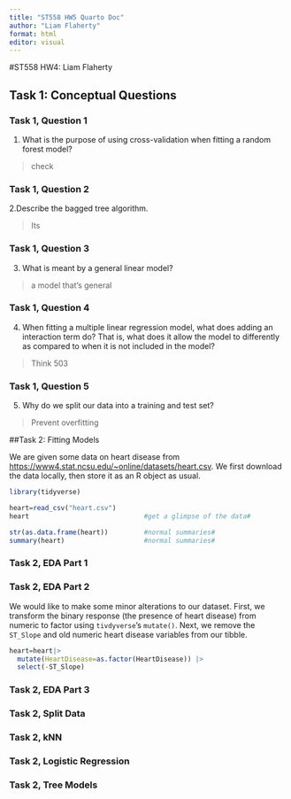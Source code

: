 ```yaml
---
title: "ST558 HW5 Quarto Doc"
author: "Liam Flaherty"
format: html
editor: visual
---
```

#ST558 HW4: Liam Flaherty

## Task 1: Conceptual Questions

### Task 1, Question 1
1. What is the purpose of using cross-validation when fitting a random forest model?

> check 


### Task 1, Question 2
2.Describe the bagged tree algorithm.

> Its


### Task 1, Question 3

3. What is meant by a general linear model?

> a model that's general


### Task 1, Question 4

4. When fitting a multiple linear regression model, what does adding an interaction term do? That is, what does it allow the model to differently as compared to when it is not included in the model?

> Think 503


### Task 1, Question 5

5. Why do we split our data into a training and test set?

> Prevent overfitting



##Task 2: Fitting Models

We are given some data on heart disease from  <https://www4.stat.ncsu.edu/~online/datasets/heart.csv>. We first download the data locally, then store it as an R object as usual.

```r
library(tidyverse)

heart=read_csv("heart.csv")
heart                             #get a glimpse of the data#

str(as.data.frame(heart))         #normal summaries#
summary(heart)                    #normal summaries#

```


### Task 2, EDA Part 1




### Task 2, EDA Part 2

We would like to make some minor alterations to our dataset. First, we transform the binary response (the presence of heart disease) from numeric to factor using `tivdyverse`'s `mutate()`. Next, we remove the `ST_Slope` and old numeric heart disease variables from our tibble.

```r
heart=heart|>
  mutate(HeartDisease=as.factor(HeartDisease)) |>
  select(-ST_Slope)
```


### Task 2, EDA Part 3


### Task 2, Split Data


### Task 2, kNN


### Task 2, Logistic Regression


### Task 2, Tree Models